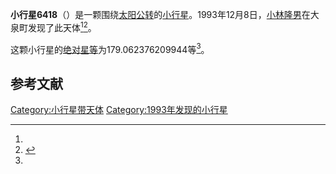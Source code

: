 {{Infobox planet
| bgcolour = #FFFFC0
| name = 6418 Hanamigahara
| symbol = 
| image = 
| caption = 
| discovery = yes
| discovery_ref = 
| discoverer = [[小林隆男|小林隆男]]
| discovery_site = [[大泉町|大泉町]] 
| discovered = 1993年12月8日
| designations = yes
| mp_name = 
| named_after = 
| alt_names = 1993 XJ/ 1986 TE12
| mp_category = [[主带小行星|主带小行星]]
| orbit_ref = <ref name="a">[http://ssd.jpl.nasa.gov/sbdb.cgi?sstr=6418 6418 Hanamigahara] {{Wayback|url=http://ssd.jpl.nasa.gov/sbdb.cgi?sstr=6418 |date=20210812135906 }}，小行星數據庫瀏覽器（JPL Small-Body Database Browser）－[[美国国家航空航天局|美国国家航空航天局]]喷气推进实验室</ref>
| epoch = 2456400.5 (2013年4月18日更新)
| aphelion = {{convert|2.501208358217778|AU|km|3|abbr=on|lk=out}}
| perihelion = {{convert|2.018864208802759|AU|km|3|abbr=on}}
| semimajor = {{convert|2.260036283510269|AU|km|3|abbr=on}}
| eccentricity = 0.106711594
| period = 1240.999322 [[日|日]]<br />3.4[[儒略年|儒略年]]
| avg_speed = 
| inclination = 6.150896280432354
| asc_node = 229.4926780445414
| mean_anomaly = 
| arg_peri = 179.062376209944
| satellites = 
| physical_characteristics = yes
| dimensions = 
| mass = 
| density = 
| surface_grav = 
| escape_velocity = 
| sidereal_day = 
| axial_tilt = 
| pole_ecliptic_lat = 
| pole_ecliptic_lon = 
| albedo = 
| temperatures= 
| temp_name1 = 
| mean_temp_1 = 
| max_temp_1 = 
| temp_name2 = 
| max_temp_2 = 
| spectral_type = 
| abs_magnitude = 179.062376209944
}}

'''小行星6418'''（{{lang-en|6418 Hanamigahara}}）是一颗围绕[[太阳|太阳]][[公转|公转]]的[[小行星|小行星]]。1993年12月8日，[[小林隆男|小林隆男]]在大泉町发现了此天体<ref name="a" /><ref>{{cite news|title=小行星列表|url=http://cfa-www.harvard.edu/iau/lists/NumberedMPs.txt|accessdate=2013-07-08|newspaper=哈佛大学|archive-date=2008-05-17|archive-url=https://web.archive.org/web/20080517010638/http://cfa-www.harvard.edu/iau/lists/NumberedMPs.txt|dead-url=no}}</ref>。

这颗小行星的[[绝对星等|绝对星等]]为179.062376209944等<ref name="a" />。

==参考文献==
{{reflist}}
{{Minor Planet Number|[[小行星6417|小行星6417]]|[[小行星6419|小行星6419]]}}

{{小天体}}

[[Category:小行星带天体|Category:小行星带天体]]
[[Category:1993年发现的小行星|Category:1993年发现的小行星]]

{{asteroid-stub}}